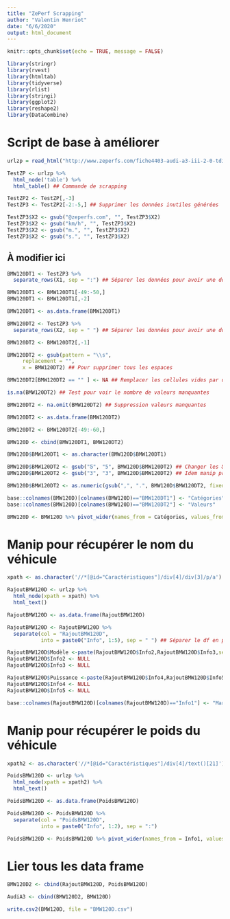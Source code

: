 ```yaml
---
title: "ZePerf Scrapping"
author: "Valentin Henriot"
date: "6/6/2020"
output: html_document
---
```


```r
knitr::opts_chunk$set(echo = TRUE, message = FALSE)
```

```r
library(stringr)
library(rvest)
library(htmltab)
library(tidyverse)
library(rlist)
library(stringi)
library(ggplot2)
library(reshape2)
library(DataCombine)
```

# Script de base à améliorer

```r
urlzp = read_html("http://www.zeperfs.com/fiche4403-audi-a3-iii-2-0-tdi.htm") ## Appeler l'URL avec les données du véhicule souhaité
```

```r
TestZP <- urlzp %>%
  html_node('table') %>%
  html_table() ## Commande de scrapping
```

```r
TestZP2 <- TestZP[,-3] 
TestZP3 <- TestZP2[-2:-5,] ## Supprimer les données inutiles générées
```

```r
TestZP3$X2 <- gsub("@zeperfs.com", "", TestZP3$X2)
TestZP3$X2 <- gsub("km/h", "", TestZP3$X2)
TestZP3$X2 <- gsub("m.", "", TestZP3$X2)
TestZP3$X2 <- gsub("s.", "", TestZP3$X2)
```

## À modifier ici

```r
BMW120DT1 <- TestZP3 %>% 
  separate_rows(X1, sep = ":") ## Séparer les données pour avoir une donnée par ligne

BMW120DT1 <- BMW120DT1[-49:-50,]
BMW120DT1 <- BMW120DT1[,-2]

BMW120DT1 <- as.data.frame(BMW120DT1)
```

```r
BMW120DT2 <- TestZP3 %>% 
  separate_rows(X2, sep = " ") ## Séparer les données pour avoir une donnée par ligne

BMW120DT2 <- BMW120DT2[,-1]

BMW120DT2 <- gsub(pattern = "\\s",   
     replacement = "",
     x = BMW120DT2) ## Pour supprimer tous les espaces

BMW120DT2[BMW120DT2 == "" ] <- NA ## Remplacer les cellules vides par des NA

is.na(BMW120DT2) ## Test pour voir le nombre de valeurs manquantes

BMW120DT2 <- na.omit(BMW120DT2) ## Suppression valeurs manquantes

BMW120DT2 <- as.data.frame(BMW120DT2)

BMW120DT2 <- BMW120DT2[-49:-60,]
```

```r
BMW120D <- cbind(BMW120DT1, BMW120DT2)
```

```r
BMW120D$BMW120DT1 <- as.character(BMW120D$BMW120DT1)

BMW120D$BMW120DT2 <- gsub("Ƽ", "5", BMW120D$BMW120DT2) ## Changer les Ƽ reconnus comme 'characters'
BMW120D$BMW120DT2 <- gsub("З", "3", BMW120D$BMW120DT2) ## Idem manip précédente

BMW120D$BMW120DT2 <- as.numeric(gsub("‚", ".", BMW120D$BMW120DT2, fixed = TRUE))
```

```r
base::colnames(BMW120D)[colnames(BMW120D)=="BMW120DT1"] <- "Catégories"
base::colnames(BMW120D)[colnames(BMW120D)=="BMW120DT2"] <- "Valeurs"

BMW120D <- BMW120D %>% pivot_wider(names_from = Catégories, values_from = Valeurs)
```

# Manip pour récupérer le nom du véhicule

```r
xpath <- as.character('//*[@id="Caractéristiques"]/div[4]/div[3]/p/a')

RajoutBMW120D <- urlzp %>%
  html_node(xpath = xpath) %>%
  html_text()

RajoutBMW120D <- as.data.frame(RajoutBMW120D)

RajoutBMW120D <- RajoutBMW120D %>%
  separate(col = "RajoutBMW120D",
           into = paste0("Info", 1:5), sep = " ") ## Séparer le df en plusieurs colonnes

RajoutBMW120D$Modèle <-paste(RajoutBMW120D$Info2,RajoutBMW120D$Info3,sep=" ") ## Rassembler les colonnes pour le modèle
RajoutBMW120D$Info2 <- NULL
RajoutBMW120D$Info3 <- NULL

RajoutBMW120D$Puissance <-paste(RajoutBMW120D$Info4,RajoutBMW120D$Info5,sep=" ") ## Rassembler les colonnes pour la puissance
RajoutBMW120D$Info4 <- NULL
RajoutBMW120D$Info5 <- NULL

base::colnames(RajoutBMW120D)[colnames(RajoutBMW120D)=="Info1"] <- "Marque"
```

# Manip pour récupérer le poids du véhicule

```r
xpath2 <- as.character('//*[@id="Caractéristiques"]/div[4]/text()[21]')

PoidsBMW120D <- urlzp %>%
  html_node(xpath = xpath2) %>%
  html_text()

PoidsBMW120D <- as.data.frame(PoidsBMW120D)

PoidsBMW120D <- PoidsBMW120D %>%
  separate(col = "PoidsBMW120D",
           into = paste0("Info", 1:2), sep = ":")

PoidsBMW120D <- PoidsBMW120D %>% pivot_wider(names_from = Info1, values_from = Info2)
```

# Lier tous les data frame

```r
BMW120D2 <- cbind(RajoutBMW120D, PoidsBMW120D)
```

```r
AudiA3 <- cbind(BMW120D2, BMW120D)
```

```r
write.csv2(BMW120D, file = "BMW120D.csv")
```

